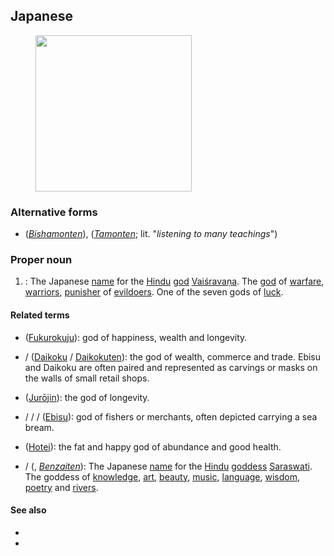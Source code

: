 ==Japanese==
{{wikipedia|lang=ja}}
{{ja-kanjitab|び|しゃ|もん|yomi=o}}
[[File:Todaiji13s4592.jpg|thumb|250px|{{lang|ja|毘沙門}}]]

===Alternative forms===
* {{l|ja|毘沙門天}} (''[[Bishamonten]]''), {{l|ja|多聞天}} (''[[Tamonten]]''; lit. "''listening to many teachings''")

===Proper noun===
{{ja-pos|proper|びしゃもん}}

# {{lb|ja|Shinto|sort=びしゃもん}}: The Japanese [[name]] for the [[Hindu]] [[god]] [[Vaiśravaṇa]]. The [[god]] of [[warfare]], [[warrior]]s, [[punisher]] of [[evildoer]]s. One of the seven gods of [[luck]].

====Related terms====
* {{l|ja|福禄寿}} ([[Fukurokuju]]): god of happiness, wealth and longevity.
* {{l|ja|大黒}} / {{l|ja|大黒天}} ([[Daikoku]] / [[Daikokuten]]): the god of wealth, commerce and trade. Ebisu and Daikoku are often paired and represented as carvings or masks on the walls of small retail shops.
* {{l|ja|寿老人}} ([[Jurōjin]]): the god of longevity.
* {{l|ja|恵比須}} / {{l|ja|恵比寿}} / {{l|ja|夷}} / {{l|ja|戎}} ([[Ebisu]]): god of fishers or merchants, often depicted carrying a sea bream.
* {{l|ja|布袋}} ([[Hotei]]): the fat and happy god of abundance and good health.
* {{l|ja|弁才天}} / {{l|ja|弁財天}} ({{l|ja|べんざいてん}}, ''[[Benzaiten]]''): The Japanese [[name]] for the [[Hindu]] [[goddess]] [[Saraswati]]. The goddess of [[knowledge]], [[art]], [[beauty]], [[music]], [[language]], [[wisdom]], [[poetry]] and [[rivers]].

====See also====
* {{pedialite|lang=ja}}
* {{pedialite|Bishamonten}}